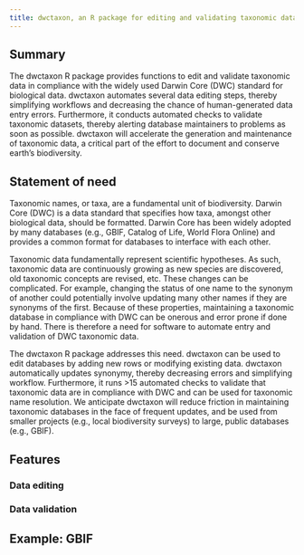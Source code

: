 ```yaml
---
title: dwctaxon, an R package for editing and validating taxonomic data in Darwin Core format
---
```


## Summary

The dwctaxon R package provides functions to edit and validate taxonomic data in compliance with the widely used Darwin Core (DWC) standard for biological data.
dwctaxon automates several data editing steps, thereby simplifying workflows and decreasing the chance of human-generated data entry errors.
Furthermore, it conducts automated checks to validate taxonomic datasets, thereby alerting database maintainers to problems as soon as possible.
dwctaxon will accelerate the generation and maintenance of taxonomic data, a critical part of the effort to document and conserve earth's biodiversity.

## Statement of need

Taxonomic names, or taxa, are a fundamental unit of biodiversity.
Darwin Core (DWC) is a data standard that specifies how taxa, amongst other biological data, should be formatted.
Darwin Core has been widely adopted by many databases (e.g., GBIF, Catalog of Life, World Flora Online) and provides a common format for databases to interface with each other. 

Taxonomic data fundamentally represent scientific hypotheses.
As such, taxonomic data are continuously growing as new species are discovered, old taxonomic concepts are revised, etc.
These changes can be complicated.
For example, changing the status of one name to the synonym of another could potentially involve updating many other names if they are synonyms of the first.
Because of these properties, maintaining a taxonomic database in compliance with DWC can be onerous and error prone if done by hand.
There is therefore a need for software to automate entry and validation of DWC taxonomic data.

The dwctaxon R package addresses this need.
dwctaxon can be used to edit databases by adding new rows or modifying existing data.
dwctaxon automatically updates synonymy, thereby decreasing errors and simplifying workflow.
Furthermore, it runs >15 automated checks to validate that taxonomic data are in compliance with DWC and can be used for taxonomic name resolution.
We anticipate dwctaxon will reduce friction in maintaining taxonomic databases in the face of frequent updates, and be used from smaller projects (e.g., local biodiversity surveys) to large, public databases (e.g., GBIF).

## Features

### Data editing

### Data validation

## Example: GBIF
